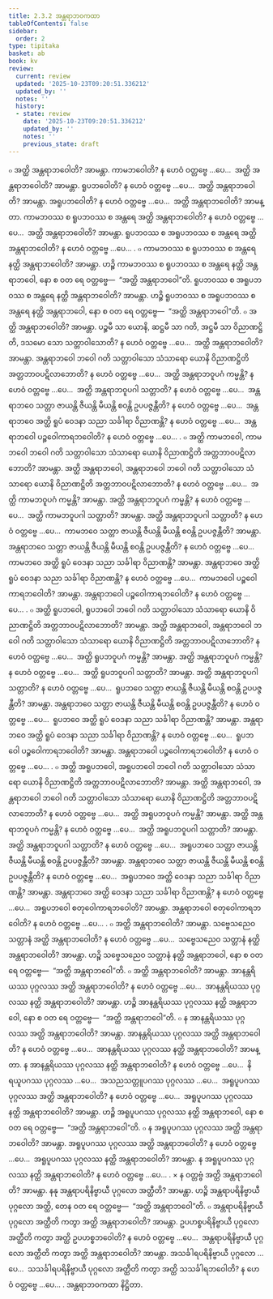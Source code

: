 ```yaml
---
title: 2.3.2 အန္တရာဘဝကထာ
tableOfContents: false
sidebar:
  order: 2
type: tipitaka
basket: ab
book: kv
review:
  current: review
  updated: '2025-10-23T09:20:51.336212'
  updated_by: ''
  notes: ''
  history:
  - state: review
    date: '2025-10-23T09:20:51.336212'
    updated_by: ''
    notes: ''
    previous_state: draft
---
```



<ReviewStatus review={frontmatter.review} showDetails={true} />

<HypothesisAnnotation frontmatter={frontmatter} />

<DynamicBreadcrumb />

<Division number="505" book="kv" e="ch" v="32" p="269">

<Paragraph number="1725" book="kv">
๐ အတ္ထိ အန္တရာဘဝေါတိ? အာမန္တာ. ကာမဘဝေါတိ? န ဟေဝံ ဝတ္တဗ္ဗေ …ပေ…  အတ္ထိ အန္တရာဘဝေါတိ? အာမန္တာ. ရူပဘဝေါတိ? န ဟေဝံ ဝတ္တဗ္ဗေ …ပေ…  အတ္ထိ အန္တရာဘဝေါတိ? အာမန္တာ. အရူပဘဝေါတိ? န ဟေဝံ ဝတ္တဗ္ဗေ …ပေ…  အတ္ထိ အန္တရာဘဝေါတိ? အာမန္တာ. ကာမဘဝဿ စ ရူပဘဝဿ စ အန္တရေ အတ္ထိ အန္တရာဘဝေါတိ? န ဟေဝံ ဝတ္တဗ္ဗေ …ပေ…  အတ္ထိ အန္တရာဘဝေါတိ? အာမန္တာ. ရူပဘဝဿ စ အရူပဘဝဿ စ အန္တရေ အတ္ထိ အန္တရာဘဝေါတိ? န ဟေဝံ ဝတ္တဗ္ဗေ …ပေ… .
</Paragraph>

<Paragraph number="1726" book="kv">
๐ ကာမဘဝဿ စ ရူပဘဝဿ စ အန္တရေ နတ္ထိ အန္တရာဘဝေါတိ? အာမန္တာ. ဟဉ္စိ ကာမဘဝဿ စ ရူပဘဝဿ စ အန္တရေ နတ္ထိ အန္တရာဘဝေါ, နော စ ဝတ ရေ ဝတ္တဗ္ဗေ—  “အတ္ထိ အန္တရာဘဝေါ”တိ. ရူပဘဝဿ စ အရူပဘဝဿ စ အန္တရေ နတ္ထိ အန္တရာဘဝေါတိ? အာမန္တာ. ဟဉ္စိ ရူပဘဝဿ စ အရူပဘဝဿ စ အန္တရေ နတ္ထိ အန္တရာဘဝေါ, နော စ ဝတ ရေ ဝတ္တဗ္ဗေ—  “အတ္ထိ အန္တရာဘဝေါ”တိ.
</Paragraph>

</Division>
<Division number="506" book="kv" e="ch" v="32" p="270">

<Paragraph number="1727" book="kv">
๐ အတ္ထိ အန္တရာဘဝေါတိ? အာမန္တာ. ပဉ္စမီ သာ ယောနိ, ဆဋ္ဌမီ သာ ဂတိ, အဋ္ဌမီ သာ ဝိညာဏဋ္ဌိတိ, ဒသမော သော သတ္တာဝါသောတိ? န ဟေဝံ ဝတ္တဗ္ဗေ …ပေ…  အတ္ထိ အန္တရာဘဝေါတိ? အာမန္တာ. အန္တရာဘဝေါ ဘဝေါ ဂတိ သတ္တာဝါသော သံသာရော ယောနိ ဝိညာဏဋ္ဌိတိ အတ္တဘာဝပဋိလာဘောတိ? န ဟေဝံ ဝတ္တဗ္ဗေ …ပေ…  အတ္ထိ အန္တရာဘဝူပဂံ ကမ္မန္တိ? န ဟေဝံ ဝတ္တဗ္ဗေ …ပေ…  အတ္ထိ အန္တရာဘဝူပဂါ သတ္တာတိ? န ဟေဝံ ဝတ္တဗ္ဗေ …ပေ…  အန္တရာဘဝေ သတ္တာ ဇာယန္တိ ဇီယန္တိ မီယန္တိ စဝန္တိ ဥပပဇ္ဇန္တီတိ? န ဟေဝံ ဝတ္တဗ္ဗေ …ပေ…  အန္တရာဘဝေ အတ္ထိ ရူပံ ဝေဒနာ သညာ သင်္ခါရာ ဝိညာဏန္တိ? န ဟေဝံ ဝတ္တဗ္ဗေ …ပေ…  အန္တရာဘဝေါ ပဉ္စဝေါကာရဘဝေါတိ? န ဟေဝံ ဝတ္တဗ္ဗေ …ပေ… .
</Paragraph>

</Division>
<Division number="507" book="kv" e="ch" v="32" p="270">

<Paragraph number="1728" book="kv">
๐ အတ္ထိ ကာမဘဝေါ, ကာမဘဝေါ ဘဝေါ ဂတိ သတ္တာဝါသော သံသာရော ယောနိ ဝိညာဏဋ္ဌိတိ အတ္တဘာဝပဋိလာဘောတိ? အာမန္တာ. အတ္ထိ အန္တရာဘဝေါ, အန္တရာဘဝေါ ဘဝေါ ဂတိ သတ္တာဝါသော သံသာရော ယောနိ ဝိညာဏဋ္ဌိတိ အတ္တဘာဝပဋိလာဘောတိ? န ဟေဝံ ဝတ္တဗ္ဗေ …ပေ…  အတ္ထိ ကာမဘဝူပဂံ ကမ္မန္တိ? အာမန္တာ. အတ္ထိ အန္တရာဘဝူပဂံ ကမ္မန္တိ? န ဟေဝံ ဝတ္တဗ္ဗေ …ပေ…  အတ္ထိ ကာမဘဝူပဂါ သတ္တာတိ? အာမန္တာ. အတ္ထိ အန္တရာဘဝူပဂါ သတ္တာတိ? န ဟေဝံ ဝတ္တဗ္ဗေ …ပေ…  ကာမဘဝေ သတ္တာ ဇာယန္တိ ဇီယန္တိ မီယန္တိ စဝန္တိ ဥပပဇ္ဇန္တီတိ? အာမန္တာ. အန္တရာဘဝေ သတ္တာ ဇာယန္တိ ဇီယန္တိ မီယန္တိ စဝန္တိ ဥပပဇ္ဇန္တီတိ? န ဟေဝံ ဝတ္တဗ္ဗေ …ပေ…  ကာမဘဝေ အတ္ထိ ရူပံ ဝေဒနာ သညာ သင်္ခါရာ ဝိညာဏန္တိ? အာမန္တာ. အန္တရာဘဝေ အတ္ထိ ရူပံ ဝေဒနာ သညာ သင်္ခါရာ ဝိညာဏန္တိ? န ဟေဝံ ဝတ္တဗ္ဗေ …ပေ…  ကာမဘဝေါ ပဉ္စဝေါကာရဘဝေါတိ? အာမန္တာ. အန္တရာဘဝေါ ပဉ္စဝေါကာရဘဝေါတိ? န ဟေဝံ ဝတ္တဗ္ဗေ …ပေ… .
</Paragraph>

<Paragraph number="1729" book="kv">
๐ အတ္ထိ ရူပဘဝေါ, ရူပဘဝေါ ဘဝေါ ဂတိ သတ္တာဝါသော သံသာရော ယောနိ ဝိညာဏဋ္ဌိတိ အတ္တဘာဝပဋိလာဘောတိ? အာမန္တာ. အတ္ထိ အန္တရာဘဝေါ, အန္တရာဘဝေါ ဘဝေါ ဂတိ သတ္တာဝါသော သံသာရော ယောနိ ဝိညာဏဋ္ဌိတိ အတ္တဘာဝပဋိလာဘောတိ? န ဟေဝံ ဝတ္တဗ္ဗေ …ပေ…  အတ္ထိ ရူပဘဝူပဂံ ကမ္မန္တိ? အာမန္တာ. အတ္ထိ အန္တရာဘဝူပဂံ ကမ္မန္တိ? န ဟေဝံ ဝတ္တဗ္ဗေ …ပေ…  အတ္ထိ ရူပဘဝူပဂါ သတ္တာတိ? အာမန္တာ. အတ္ထိ အန္တရာဘဝူပဂါ သတ္တာတိ? န ဟေဝံ ဝတ္တဗ္ဗေ …ပေ…  ရူပဘဝေ သတ္တာ ဇာယန္တိ ဇီယန္တိ မီယန္တိ စဝန္တိ ဥပပဇ္ဇန္တီတိ? အာမန္တာ. အန္တရာဘဝေ သတ္တာ ဇာယန္တိ ဇီယန္တိ မီယန္တိ စဝန္တိ ဥပပဇ္ဇန္တီတိ? န ဟေဝံ ဝတ္တဗ္ဗေ …ပေ…  ရူပဘဝေ အတ္ထိ ရူပံ ဝေဒနာ သညာ သင်္ခါရာ ဝိညာဏန္တိ? အာမန္တာ. အန္တရာဘဝေ အတ္ထိ ရူပံ ဝေဒနာ သညာ သင်္ခါရာ ဝိညာဏန္တိ? န ဟေဝံ ဝတ္တဗ္ဗေ …ပေ…  ရူပဘဝေါ ပဉ္စဝေါကာရဘဝေါတိ? အာမန္တာ. အန္တရာဘဝေါ ပဉ္စဝေါကာရဘဝေါတိ? န ဟေဝံ ဝတ္တဗ္ဗေ …ပေ… .
</Paragraph>

<Paragraph number="1730" book="kv">
๐ အတ္ထိ အရူပဘဝေါ, အရူပဘဝေါ ဘဝေါ ဂတိ သတ္တာဝါသော သံသာရော ယောနိ ဝိညာဏဋ္ဌိတိ အတ္တဘာဝပဋိလာဘောတိ? အာမန္တာ. အတ္ထိ အန္တရာဘဝေါ, အန္တရာဘဝေါ ဘဝေါ ဂတိ သတ္တာဝါသော သံသာရော ယောနိ ဝိညာဏဋ္ဌိတိ အတ္တဘာဝပဋိလာဘောတိ? န ဟေဝံ ဝတ္တဗ္ဗေ …ပေ…  အတ္ထိ အရူပဘဝူပဂံ ကမ္မန္တိ? အာမန္တာ. အတ္ထိ အန္တရာဘဝူပဂံ ကမ္မန္တိ? န ဟေဝံ ဝတ္တဗ္ဗေ …ပေ…  အတ္ထိ အရူပဘဝူပဂါ သတ္တာတိ? အာမန္တာ. အတ္ထိ အန္တရာဘဝူပဂါ သတ္တာတိ? န ဟေဝံ ဝတ္တဗ္ဗေ …ပေ…  အရူပဘဝေ သတ္တာ ဇာယန္တိ ဇီယန္တိ မီယန္တိ စဝန္တိ ဥပပဇ္ဇန္တီတိ? အာမန္တာ. အန္တရာဘဝေ သတ္တာ ဇာယန္တိ ဇီယန္တိ မီယန္တိ စဝန္တိ ဥပပဇ္ဇန္တီတိ? န ဟေဝံ ဝတ္တဗ္ဗေ …ပေ…  အရူပဘဝေ အတ္ထိ ဝေဒနာ သညာ သင်္ခါရာ ဝိညာဏန္တိ? အာမန္တာ. အန္တရာဘဝေ အတ္ထိ ဝေဒနာ သညာ သင်္ခါရာ ဝိညာဏန္တိ? န ဟေဝံ ဝတ္တဗ္ဗေ …ပေ…  အရူပဘဝေါ စတုဝေါကာရဘဝေါတိ? အာမန္တာ. အန္တရာဘဝေါ စတုဝေါကာရဘဝေါတိ? န ဟေဝံ ဝတ္တဗ္ဗေ …ပေ… .
</Paragraph>

</Division>
<Division number="508" book="kv" e="ch" v="32" p="271">

<Paragraph number="1731" book="kv">
๐ အတ္ထိ အန္တရာဘဝေါတိ? အာမန္တာ. သဗ္ဗေသညေဝ သတ္တာနံ အတ္ထိ အန္တရာဘဝေါတိ? န ဟေဝံ ဝတ္တဗ္ဗေ …ပေ…  သဗ္ဗေသညေဝ သတ္တာနံ နတ္ထိ အန္တရာဘဝေါတိ? အာမန္တာ. ဟဉ္စိ သဗ္ဗေသညေဝ သတ္တာနံ နတ္ထိ အန္တရာဘဝေါ, နော စ ဝတ ရေ ဝတ္တဗ္ဗေ—  “အတ္ထိ အန္တရာဘဝေါ”တိ.
</Paragraph>

<Paragraph number="1732" book="kv">
๐ အတ္ထိ အန္တရာဘဝေါတိ? အာမန္တာ. အာနန္တရိယဿ ပုဂ္ဂလဿ အတ္ထိ အန္တရာဘဝေါတိ? န ဟေဝံ ဝတ္တဗ္ဗေ …ပေ…  အာနန္တရိယဿ ပုဂ္ဂလဿ နတ္ထိ အန္တရာဘဝေါတိ? အာမန္တာ. ဟဉ္စိ အာနန္တရိယဿ ပုဂ္ဂလဿ နတ္ထိ အန္တရာဘဝေါ, နော စ ဝတ ရေ ဝတ္တဗ္ဗေ—  “အတ္ထိ အန္တရာဘဝေါ”တိ.
</Paragraph>

<Paragraph number="1733" book="kv">
๐ န အာနန္တရိယဿ ပုဂ္ဂလဿ အတ္ထိ အန္တရာဘဝေါတိ? အာမန္တာ. အာနန္တရိယဿ ပုဂ္ဂလဿ အတ္ထိ အန္တရာဘဝေါတိ? န ဟေဝံ ဝတ္တဗ္ဗေ …ပေ…  အာနန္တရိယဿ ပုဂ္ဂလဿ နတ္ထိ အန္တရာဘဝေါတိ? အာမန္တာ. န အာနန္တရိယဿ ပုဂ္ဂလဿ နတ္ထိ အန္တရာဘဝေါတိ? န ဟေဝံ ဝတ္တဗ္ဗေ …ပေ…  နိရယူပဂဿ ပုဂ္ဂလဿ …ပေ…  အသညသတ္တူပဂဿ ပုဂ္ဂလဿ …ပေ…  အရူပူပဂဿ ပုဂ္ဂလဿ အတ္ထိ အန္တရာဘဝေါတိ? န ဟေဝံ ဝတ္တဗ္ဗေ …ပေ…  အရူပူပဂဿ ပုဂ္ဂလဿ နတ္ထိ အန္တရာဘဝေါတိ? အာမန္တာ. ဟဉ္စိ အရူပူပဂဿ ပုဂ္ဂလဿ နတ္ထိ အန္တရာဘဝေါ, နော စ ဝတ ရေ ဝတ္တဗ္ဗေ—  “အတ္ထိ အန္တရာဘဝေါ”တိ.
</Paragraph>

<Paragraph number="1734" book="kv">
๐ န အရူပူပဂဿ ပုဂ္ဂလဿ အတ္ထိ အန္တရာဘဝေါတိ? အာမန္တာ. အရူပူပဂဿ ပုဂ္ဂလဿ အတ္ထိ အန္တရာဘဝေါတိ? န ဟေဝံ ဝတ္တဗ္ဗေ …ပေ…  အရူပူပဂဿ ပုဂ္ဂလဿ နတ္ထိ အန္တရာဘဝေါတိ? အာမန္တာ. န အရူပူပဂဿ ပုဂ္ဂလဿ နတ္ထိ အန္တရာဘဝေါတိ? န ဟေဝံ ဝတ္တဗ္ဗေ …ပေ… .
</Paragraph>

</Division>
<Division number="509" book="kv" e="ch" v="32" p="272">

<Paragraph number="1735" book="kv">
× န ဝတ္တဗ္ဗံ အတ္ထိ အန္တရာဘဝေါတိ? အာမန္တာ. နနု အန္တရာပရိနိဗ္ဗာယီ ပုဂ္ဂလော အတ္ထီတိ? အာမန္တာ. ဟဉ္စိ အန္တရာပရိနိဗ္ဗာယီ ပုဂ္ဂလော အတ္ထိ, တေန ဝတ ရေ ဝတ္တဗ္ဗေ—  “အတ္ထိ အန္တရာဘဝေါ”တိ.
</Paragraph>

<Paragraph number="1736" book="kv">
๐ အန္တရာပရိနိဗ္ဗာယီ ပုဂ္ဂလော အတ္ထီတိ ကတွာ အတ္ထိ အန္တရာဘဝေါတိ? အာမန္တာ. ဥပဟစ္စပရိနိဗ္ဗာယီ ပုဂ္ဂလော အတ္ထီတိ ကတွာ အတ္ထိ ဥပဟစ္စဘဝေါတိ? န ဟေဝံ ဝတ္တဗ္ဗေ …ပေ…  အန္တရာပရိနိဗ္ဗာယီ ပုဂ္ဂလော အတ္ထီတိ ကတွာ အတ္ထိ အန္တရာဘဝေါတိ? အာမန္တာ. အသင်္ခါရပရိနိဗ္ဗာယီ ပုဂ္ဂလော …ပေ…  သသင်္ခါရပရိနိဗ္ဗာယီ ပုဂ္ဂလော အတ္ထီတိ ကတွာ အတ္ထိ သသင်္ခါရဘဝေါတိ? န ဟေဝံ ဝတ္တဗ္ဗေ …ပေ… .

</Paragraph>
</Division>

<Paragraph number="1737" type="center" book="kv">
အန္တရာဘဝကထာ နိဋ္ဌိတာ.
</Paragraph>